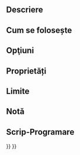 <languages/>
{{VeryImportantMessage|Obsolete ({{VersionPlus|1.0}}).}}

{{Docnav
|
|
|[[FEM_Workbench|FEM]]
|
|
|IconC=Workbench_FEM.svg
}}

<div class="mw-translate-fuzzy">
{{GuiCommand|Name=FEM CreateNodesSet |MenuLocation=Mesh → Nodes set||Workbenches=[[FEM_Workbench|FEM]]|Shortcut=|SeeAlso=[[FEM_tutorial|FEM tutorial]]}}
</div>

<span id="Description"></span>
==Descriere==


<span id="Usage"></span>
<div class="mw-translate-fuzzy">
== Cum se folosește ==
</div>


<span id="Options"></span>
== Opţiuni ==


<span id="Properties"></span>
==Proprietăți==


<span id="Limitations"></span>
==Limite==


<span id="Notes"></span>
==Notă==


<span id="Scripting"></span>
== Scrip-Programare ==


{{Docnav
|
|
|[[FEM_Workbench|FEM]]
|
|
|IconC=Workbench_FEM.svg
}}

{{FEM Tools navi{{#translation:}}}}
{{Userdocnavi{{#translation:}}}}